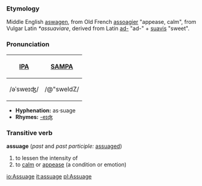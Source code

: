 ===Etymology===
Middle English [[aswagen]], from Old French [[assoagier]] "appease, calm", from Vulgar Latin ''*assuaviare'', derived from Latin [[ad-]] "ad-" + [[suavis]] "sweet".

===Pronunciation===
{| border=1 cellpadding=5
! [[w:IPA|IPA]] !! [[w:SAMPA|SAMPA]]
|-
| /əˈsweɪʤ/ || /@"sweIdZ/
|}

*'''Hyphenation:''' as·suage
*'''Rhymes:''' [[Rhymes:English:-eɪdʒ|-eɪʤ]]

===Transitive verb===
'''assuage''' (''past'' and ''past participle:'' [[assuaged]])
# to lessen the intensity of
# to [[calm]] or [[appease]] (a condition or emotion)

[[io:Assuage]]
[[it:assuage]]
[[pl:Assuage]]
